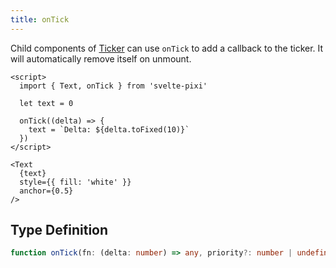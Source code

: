 ```yaml
---
title: onTick
---
```


Child components of [Ticker](/docs/components/ticker) can use `onTick` to add a callback to the ticker. It will automatically remove itself on unmount.

```svelte live
<script>
  import { Text, onTick } from 'svelte-pixi'

  let text = 0

  onTick((delta) => {
    text = `Delta: ${delta.toFixed(10)}`
  })
</script>

<Text
  {text}
  style={{ fill: 'white' }}
  anchor={0.5}
/>
```

## Type Definition

```ts
function onTick(fn: (delta: number) => any, priority?: number | undefined): void
```
